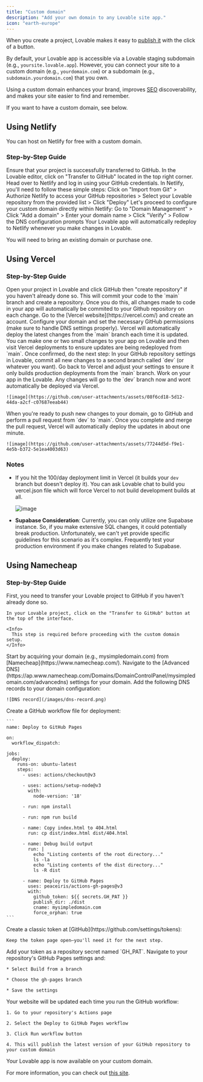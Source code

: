 ```yaml
---
title: "Custom domain"
description: "Add your own domain to any Lovable site app."
icon: "earth-europe"
---
```


When you create a project, Lovable makes it easy to [publish it](../features/deploy) with the click of a button.

By default, your Lovable app is accessible via a Lovable staging subdomain (e.g., `yoursite.lovable.app`). However, you can connect your site to a custom domain (e.g., `yourdomain.com`) or a subdomain (e.g., `subdomain.yourdomain.com`) that you own.

Using a custom domain enhances your brand, improves [SEO](https://docs.lovable.dev/tips-tricks/seo) discoverability, and makes your site easier to find and remember.

If you want to have a custom domain, see below.

## Using Netlify

You can host on Netlify for free with a custom domain.

### Step-by-Step Guide

<Steps>
  <Step title="Step 1">
    Ensure that your project is successfully transferred to GitHub. In the Lovable editor, click on "Transfer to GitHub" located in the top right corner.
  </Step>

  <Step title="Step 2">
    Head over to Netlify and log in using your GitHub credentials.
  </Step>

  <Step title="Step 3">
    In Netlify, you'll need to follow these simple steps: Click on "Import from Git" > Authorize Netlify to access your GitHub repositories > Select your Lovable repository from the provided list > Click "Deploy"
  </Step>

  <Step title="Step 4">
    Let's proceed to configure your custom domain directly within Netlify: Go to "Domain Management" > Click "Add a domain" > Enter your domain name > Click "Verify" > Follow the DNS configuration prompts
  </Step>

  <Step title="Step 5">
    Your Lovable app will automatically redeploy to Netlify whenever you make changes in Lovable.
  </Step>
</Steps>

<Note>You will need to bring an existing domain or purchase one.</Note>

## Using Vercel

### Step-by-Step Guide

<Steps>
  <Step title="Create a Github repository">
    Open your project in Lovable and click GitHub then "create repository" if you haven't already done so. This will commit your code to the `main` branch and create a repository. Once you do this, all changes made to code in your app will automatically be commited to your Github repository on each change.
  </Step>

  <Step title="Set up Vercel">
    Go to the [Vercel website](https://vercel.com/) and create an account. Configure your domain and set the necessary GitHub permissions (make sure to handle DNS settings properly).
  </Step>

  <Step title="Automatic deployments">
    Vercel will automatically deploy the latest changes from the `main` branch each time it is updated. You can make one or two small changes to your app on Lovable and then visit Vercel deployments to ensure updates are being redeployed from `main`. Once confirmed, do the next step:
  </Step>

  <Step title="Create a Development branch">
    In your GitHub repository settings in Lovable, commit all new changes to a second branch called `dev` (or whatever you want).
  </Step>

  <Step title="Configure Vercel Builds">
    Go back to Vercel and adjust your settings to ensure it only builds production deployments from the `main` branch.
  </Step>

  <Step title="Make changes in Development">
    Work on your app in the Lovable. Any changes will go to the `dev` branch now and wont automatically be deployed via Vercel.

    ![image](https://github.com/user-attachments/assets/08f6cd18-5d12-44da-a2cf-c07687eeab44)
  </Step>

  <Step title="Deploy new changes">
    When you're ready to push new changes to your domain, go to GitHub and perform a pull request from `dev` to `main`. Once you complete and merge the pull request, Vercel will automatically deploy the updates in about one minute.

    ![image](https://github.com/user-attachments/assets/77244d5d-f9e1-4e5b-b372-5e1ea4003d63)
  </Step>
</Steps>

### Notes

* If you hit the 100/day deployment limit in Vercel (it builds your `dev` branch but doesn't deploy it). You can ask Lovable chat to build you vercel.json file which will force Vercel to not build development builds at all.

  ![image](https://github.com/user-attachments/assets/1b29581f-0942-432b-af30-71be43a921db)

* **Supabase Consideration**: Currently, you can only utilize one Supabase instance. So, if you make extensive SQL changes, it could potentially break production. Unfortunately, we can't yet provide specific guidelines for this scenario as it's complex. Frequently test your production environment if you make changes related to Supabase.

## Using Namecheap

### Step-by-Step Guide

<Steps>
  <Step title="Transfer Your Lovable Project to GitHub">
    First, you need to transfer your Lovable project to GitHub if you haven't already done so.

    In your Lovable project, click on the "Transfer to GitHub" button at the top of the interface.

    <Info>
      This step is required before proceeding with the custom domain setup.
    </Info>
  </Step>

  <Step title="Purchase a Domain from Namecheap">
    Start by acquiring your domain (e.g., mysimpledomain.com) from [Namecheap](https://www.namecheap.com/).
  </Step>

  <Step title="Access Advanced DNS Settings">
    Navigate to the [Advanced DNS](https://ap.www.namecheap.com/Domains/DomainControlPanel/mysimpledomain.com/advancedns) settings for your domain.
  </Step>

  <Step title="Configure DNS Records">
    Add the following DNS records to your domain configuration:

    ![DNS record](/images/dns-record.png)
  </Step>

  <Step title="Set Up GitHub Workflow">
    Create a GitHub workflow file for deployment:

    ```
    name: Deploy to GitHub Pages

    on:
      workflow_dispatch:

    jobs:
      deploy:
        runs-on: ubuntu-latest
        steps:
          - uses: actions/checkout@v3

          - uses: actions/setup-node@v3
            with:
              node-version: '18'

          - run: npm install

          - run: npm run build

          - name: Copy index.html to 404.html
            run: cp dist/index.html dist/404.html

          - name: Debug build output
            run: |
              echo "Listing contents of the root directory..."
              ls -la
              echo "Listing contents of the dist directory..."
              ls -R dist

          - name: Deploy to GitHub Pages
            uses: peaceiris/actions-gh-pages@v3
            with:
              github_token: ${{ secrets.GH_PAT }}
              publish_dir: ./dist
              cname: mysimpledomain.com
              force_orphan: true
    ```
  </Step>

  <Step title="Generate GitHub Access Token">
    Create a classic token at [GitHub](https://github.com/settings/tokens):

    Keep the token page open—you'll need it for the next step.
  </Step>

  <Step title="Add Repository Secret">
    Add your token as a repository secret named `GH_PAT`.
  </Step>

  <Step title="Configure GitHub Pages">
    Navigate to your repository's GitHub Pages settings and:

    * Select Build from a branch

    * Choose the gh-pages branch

    * Save the settings
  </Step>

  <Step title="Run the GitHub Workflow">
    Your website will be updated each time you run the GitHub workflow:

    1. Go to your repository's Actions page

    2. Select the Deploy to GitHub Pages workflow

    3. Click Run workflow button

    4. This will publish the latest version of your GitHub repository to your custom domain
  </Step>

  <Step title="You're All Set! 🎉 ">
    Your Lovable app is now available on your custom domain.
  </Step>
</Steps>

For more information, you can check out [this site](https://custom-domain.lovable.app/).